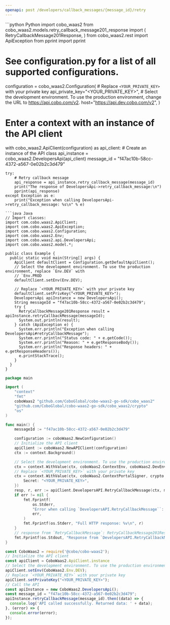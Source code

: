 ```yaml
---
openapi: post /developers/callback_messages/{message_id}/retry
---
```


<RequestExample>
```python Python
import cobo_waas2
from cobo_waas2.models.retry_callback_message201_response import (
    RetryCallbackMessage201Response,
)
from cobo_waas2.rest import ApiException
from pprint import pprint

# See configuration.py for a list of all supported configurations.
configuration = cobo_waas2.Configuration(
    # Replace `<YOUR_PRIVATE_KEY>` with your private key
    api_private_key="<YOUR_PRIVATE_KEY>",
    # Select the development environment. To use the production environment, change the URL to https://api.cobo.com/v2.
    host="https://api.dev.cobo.com/v2",
)
# Enter a context with an instance of the API client
with cobo_waas2.ApiClient(configuration) as api_client:
    # Create an instance of the API class
    api_instance = cobo_waas2.DevelopersApi(api_client)
    message_id = "f47ac10b-58cc-4372-a567-0e02b2c3d479"

    try:
        # Retry callback message
        api_response = api_instance.retry_callback_message(message_id)
        print("The response of DevelopersApi->retry_callback_message:\n")
        pprint(api_response)
    except Exception as e:
        print("Exception when calling DevelopersApi->retry_callback_message: %s\n" % e)

```
```java Java
// Import classes:
import com.cobo.waas2.ApiClient;
import com.cobo.waas2.ApiException;
import com.cobo.waas2.Configuration;
import com.cobo.waas2.Env;
import com.cobo.waas2.api.DevelopersApi;
import com.cobo.waas2.model.*;

public class Example {
  public static void main(String[] args) {
    ApiClient defaultClient = Configuration.getDefaultApiClient();
    // Select the development environment. To use the production environment, replace `Env.DEV` with
    // `Env.PROD
    defaultClient.setEnv(Env.DEV);

    // Replace `<YOUR_PRIVATE_KEY>` with your private key
    defaultClient.setPrivKey("<YOUR_PRIVATE_KEY>");
    DevelopersApi apiInstance = new DevelopersApi();
    String messageId = "f47ac10b-58cc-4372-a567-0e02b2c3d479";
    try {
      RetryCallbackMessage201Response result = apiInstance.retryCallbackMessage(messageId);
      System.out.println(result);
    } catch (ApiException e) {
      System.err.println("Exception when calling DevelopersApi#retryCallbackMessage");
      System.err.println("Status code: " + e.getCode());
      System.err.println("Reason: " + e.getResponseBody());
      System.err.println("Response headers: " + e.getResponseHeaders());
      e.printStackTrace();
    }
  }
}

```
```go Go
package main

import (
	"context"
	"fmt"
	coboWaas2 "github.com/CoboGlobal/cobo-waas2-go-sdk/cobo_waas2"
	"github.com/CoboGlobal/cobo-waas2-go-sdk/cobo_waas2/crypto"
	"os"
)

func main() {
	messageId := "f47ac10b-58cc-4372-a567-0e02b2c3d479"

	configuration := coboWaas2.NewConfiguration()
	// Initialize the API client
	apiClient := coboWaas2.NewAPIClient(configuration)
	ctx := context.Background()

	// Select the development environment. To use the production environment, replace coboWaas2.DevEnv with coboWaas2.ProdEnv
	ctx = context.WithValue(ctx, coboWaas2.ContextEnv, coboWaas2.DevEnv)
	// Replace `<YOUR_PRIVATE_KEY>` with your private key
	ctx = context.WithValue(ctx, coboWaas2.ContextPortalSigner, crypto.Ed25519Signer{
		Secret: "<YOUR_PRIVATE_KEY>",
	})
	resp, r, err := apiClient.DevelopersAPI.RetryCallbackMessage(ctx, messageId).Execute()
	if err != nil {
		fmt.Fprintf(
			os.Stderr,
			"Error when calling `DevelopersAPI.RetryCallbackMessage``: %v\n",
			err,
		)
		fmt.Fprintf(os.Stderr, "Full HTTP response: %v\n", r)
	}
	// response from `RetryCallbackMessage`: RetryCallbackMessage201Response
	fmt.Fprintf(os.Stdout, "Response from `DevelopersAPI.RetryCallbackMessage`: %v\n", resp)
}

```
```javascript JavaScript
const CoboWaas2 = require('@cobo/cobo-waas2');
// Initialize the API client
const apiClient = CoboWaas2.ApiClient.instance
// Select the development environment. To use the production environment, replace `Env.DEV` with `Env.PROD`
apiClient.setEnv(CoboWaas2.Env.DEV);
// Replace `<YOUR_PRIVATE_KEY>` with your private key
apiClient.setPrivateKey("<YOUR_PRIVATE_KEY>");
// Call the API
const apiInstance = new CoboWaas2.DevelopersApi();
const message_id = "f47ac10b-58cc-4372-a567-0e02b2c3d479";
apiInstance.retryCallbackMessage(message_id).then((data) => {
  console.log('API called successfully. Returned data: ' + data);
}, (error) => {
  console.error(error);
});
```
</RequestExample>